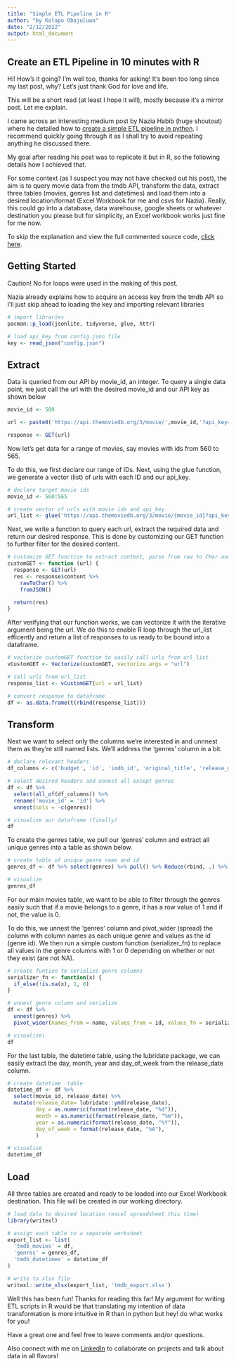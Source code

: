```yaml
---
title: "Simple ETL Pipeline in R"
author: "by Kolapo Obajuluwa"
date: "2/12/2022"
output: html_document
---
```


## Create an ETL Pipeline in 10 minutes with R

Hi! How's it going? I'm well too, thanks for asking! It's been too long since my last post, why? Let's just thank God for love and life. 

This will be a short read (at least I hope it will), mostly because it's a mirror post. Let me explain.

I came across an interesting medium post by Nazia Habib (huge shoutout) where he detailed how to [create a simple ETL pipeline in python](https://towardsdev.com/create-an-etl-pipeline-in-python-with-pandas-in-10-minutes-6be436483ec9).  I recommend quickly going through it as I shall try to avoid repeating anything he discussed there.

My goal after reading his post was to replicate it but in R, so the following details how I achieved that.

For some context (as I suspect you may not have checked out his post), the aim is to query movie data from the tmdb API, transform the data, extract three tables (movies, genres list and datetimes) and load them into a desired location/format (Excel Workbook for me and csvs for Nazia). Really, this could go into a database, data warehouse, google sheets or whatever destination you please but for simplicity, an Excel workbook works just fine for me now.

To skip the explanation and view the full commented source code, [click here]().

## Getting Started

Caution! No for loops were used in the making of this post.

Nazia already explains how to acquire an access key from the tmdb API so I'll just skip ahead to loading the key and importing relevant libraries

```r
# import libraries
pacman::p_load(jsonlite, tidyverse, glue, httr)

# load api_key from config.json file
key <- read_json("config.json")
```

## Extract

Data is queried from our API by movie_id, an integer. To query a single data point, we just call the url with the desired movie_id and our API key as shown below

```r

movie_id <- 500

url <- paste0('https://api.themoviedb.org/3/movie/',movie_id,'?api_key=',key$api_key,'&language=en-US')

response <- GET(url)

```

Now let's get data for a range of movies, say movies with ids from 560 to 565.

To do this, we first declare our range of IDs. Next, using the glue function, we generate a vector (list) of urls with each ID and our api_key.

```r
# declare target movie ids
movie_id <- 560:565

# create vector of urls with movie ids and api_key
url_list <- glue('https://api.themoviedb.org/3/movie/{movie_id}?api_key={key$api_key}&language=en-US')
```

Next, we write a function to query each url, extract the required data and return our desired response. This is done by customizing our GET function to further filter for the desired content.

```r
# customize GET function to extract content, parse from raw to CHar and extract JSON
customGET <- function (url) {
  response <- GET(url)
  res <- response$content %>%
    rawToChar() %>%
    fromJSON()

  return(res)
}
```

After verifying that our function works, we can vectorize it with the iterative argument being the url. We do this to enable R loop through the url_list efficently and return a list of responses to us ready to be bound into a dataframe.

```r
# vectorize customGET function to easily call urls from url_list
vCustomGET <- Vectorize(customGET, vectorize.args = "url")

# call urls from url_list
response_list <- vCustomGET(url = url_list)

# convert response to dataframe
df <- as.data.frame(t(rbind(response_list)))
```

## Transform

Next we want to select only the columns we're interested in and unnnest them as they're still named lists.
We'll address the 'genres' column in a bit.

```r
# declare relevant headers
df_columns <- c('budget', 'id', 'imdb_id', 'original_title', 'release_date', 'revenue', 'runtime', 'genres')

# select desired headers and unnest all except genres
df <- df %>%
  select(all_of(df_columns)) %>%
  rename('movie_id' = 'id') %>%
  unnest(cols = -c(genres))

# visualize our dataframe (finally)
df
```

To create the genres table, we pull our 'genres' column and extract all unique genres into a table as shown below.

```r
# create table of unique genre name and id
genres_df <- df %>% select(genres) %>% pull() %>% Reduce(rbind, .) %>% data.frame() %>% unique()

# visualize
genres_df

```

For our main movies table, we want to be able to filter through the genres easily such that if a movie belongs to a genre, it has a row value of 1 and if not, the value is 0.

To do this, we unnest the 'genres' column and pivot_wider (spread) the column with column names as each unique genre and values as the id (genre id). We then run a simple custom function (serializer_fn) to replace all values in the genre columns with 1 or 0 depending on whether or not they exist (are not NA).

```r

# create funtion to serialize genre columns
serializer_fn <- function(x) {
  if_else(!is.na(x), 1, 0)
}

# unnest genre column and serialize
df <- df %>%
  unnest(genres) %>%
  pivot_wider(names_from = name, values_from = id, values_fn = serializer_fn, values_fill = 0)

# visualize\
df
```

For the last table, the datetime table, using the lubridate package, we can easily extract the day, month, year and day_of_week from the release_date column.

```r
# create datetime  table
datetime_df <- df %>%
  select(movie_id, release_date) %>%
  mutate(release_date= lubridate::ymd(release_date),
         day = as.numeric(format(release_date, "%d")),
         month = as.numeric(format(release_date, "%m")),
         year = as.numeric(format(release_date, "%Y")),
         day_of_week = format(release_date, "%A"),
         )

# visualise
datetime_df

```

## Load

All three tables are created and ready to be loaded into our Excel Workbook destination. This file will be created in our working directory. 

```r
# load data to desired location (excel spreadsheet this time)
library(writexl)

# assign each table to a separate worksheet
export_list <- list(
  'tmdb_movies' = df,
  'genres' = genres_df,
  'tmdb_datetimes' = datetime_df
)

# write to xlsx file
writexl::write_xlsx(export_list, 'tmdb_export.xlsx')
```

Well this has been fun! Thanks for reading this far! My argument for writing ETL scripts in R would be that translating my intention of data transformation is more intuitive in R than in python but hey! do what works for you!

Have a great one and feel free to leave comments and/or questions.

Also connect with me on [LinkedIn](https://www.linkedin.com/in/kolapo-obajuluwa-562978a5/) to collaborate on projects and talk about data in all flavors!
